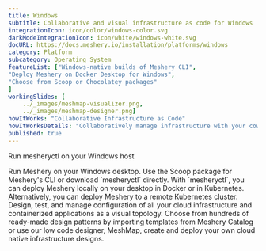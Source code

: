 ```yaml
---
title: Windows  
subtitle: Collaborative and visual infrastructure as code for Windows
integrationIcon: icon/color/windows-color.svg
darkModeIntegrationIcon: icon/white/windows-white.svg
docURL: https://docs.meshery.io/installation/platforms/windows
category: Platform
subcategory: Operating System
featureList: ["Windows-native builds of Meshery CLI",
"Deploy Meshery on Docker Desktop for Windows",
"Choose from Scoop or Chocolatey packages"
]
workingSlides: [
    ../_images/meshmap-visualizer.png,
    ../_images/meshmap-designer.png]
howItWorks: "Collaborative Infrastructure as Code"
howItWorksDetails: "Collaboratively manage infrastructure with your coworkers synchronously sharing the same designs."
published: true
---
```

<p>
    Run mesheryctl on your Windows host
</p>
<p>
    Run Meshery on your Windows desktop. Use the Scoop package for Meshery's CLI or download `mesheryctl` directly. With `mesheryctl`, you can deploy Meshery locally on your desktop in Docker or in Kubernetes. Alternatively, you can deploy Meshery to a remote Kubernetes cluster. Design, test, and manage configuration of all your cloud infrastructure and containerized applications as a visual topology. Choose from hundreds of ready-made design patterns by importing templates from Meshery Catalog or use our low code designer, MeshMap, create and deploy your own cloud native infrastructure designs.
</p>